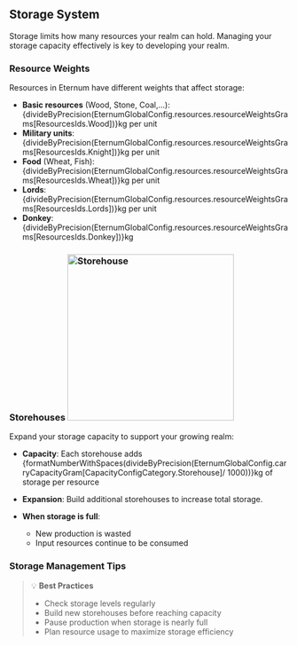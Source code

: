 
## Storage System

Storage limits how many resources your realm can hold. Managing your storage capacity effectively is key to developing
your realm.

### Resource Weights

Resources in Eternum have different weights that affect storage:

- **Basic resources** (Wood, Stone, Coal,...):
  {divideByPrecision(EternumGlobalConfig.resources.resourceWeightsGrams[ResourcesIds.Wood])}kg per unit
- **Military units**: {divideByPrecision(EternumGlobalConfig.resources.resourceWeightsGrams[ResourcesIds.Knight])}kg per
  unit
- **Food** (Wheat, Fish): {divideByPrecision(EternumGlobalConfig.resources.resourceWeightsGrams[ResourcesIds.Wheat])}kg
  per unit
- **Lords**: {divideByPrecision(EternumGlobalConfig.resources.resourceWeightsGrams[ResourcesIds.Lords])}kg per unit
- **Donkey**: {divideByPrecision(EternumGlobalConfig.resources.resourceWeightsGrams[ResourcesIds.Donkey])}kg

### Storehouses <img src="/buildings/storehouse.png" alt="Storehouse" width="300" className="float-right"/>

Expand your storage capacity to support your growing realm:

- **Capacity**: Each storehouse adds
  {formatNumberWithSpaces(divideByPrecision(EternumGlobalConfig.carryCapacityGram[CapacityConfigCategory.Storehouse]/
  1000))}kg of storage per resource
- **Expansion**: Build additional storehouses to increase total storage.

- **When storage is full**:
  - New production is wasted
  - Input resources continue to be consumed

### Storage Management Tips

> 💡 **Best Practices**
>
> - Check storage levels regularly
> - Build new storehouses before reaching capacity
> - Pause production when storage is nearly full
> - Plan resource usage to maximize storage efficiency
